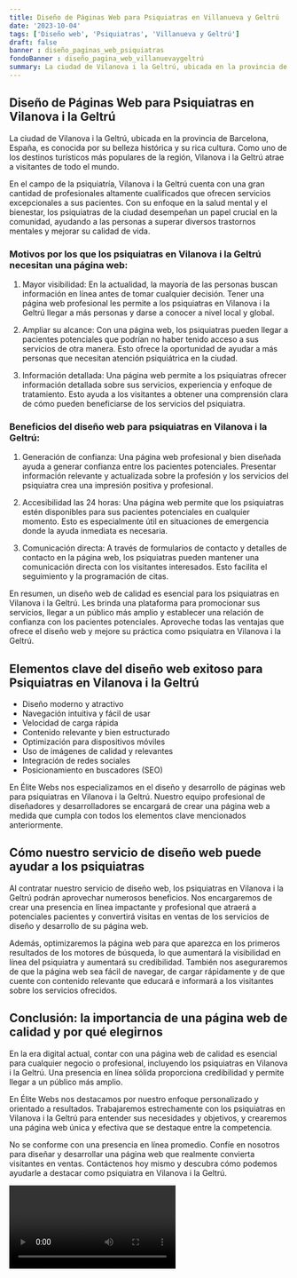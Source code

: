 ```yaml
---
title: Diseño de Páginas Web para Psiquiatras en Villanueva y Geltrú
date: '2023-10-04'
tags: ['Diseño web', 'Psiquiatras', 'Villanueva y Geltrú']
draft: false
banner : diseño_paginas_web_psiquiatras
fondoBanner : diseño_pagina_web_villanuevaygeltrú
summary: La ciudad de Vilanova i la Geltrú, ubicada en la provincia de Barcelona, España, es conocida por su belleza histórica y su rica cultura. Como uno de los destinos turísticos más populares de la región, Vilanova i la Geltrú atrae a visitantes de todo el mundo.
---
```


## Diseño de Páginas Web para Psiquiatras en Vilanova i la Geltrú

La ciudad de Vilanova i la Geltrú, ubicada en la provincia de Barcelona, España, es conocida por su belleza histórica y su rica cultura. Como uno de los destinos turísticos más populares de la región, Vilanova i la Geltrú atrae a visitantes de todo el mundo.

En el campo de la psiquiatría, Vilanova i la Geltrú cuenta con una gran cantidad de profesionales altamente cualificados que ofrecen servicios excepcionales a sus pacientes. Con su enfoque en la salud mental y el bienestar, los psiquiatras de la ciudad desempeñan un papel crucial en la comunidad, ayudando a las personas a superar diversos trastornos mentales y mejorar su calidad de vida.

### Motivos por los que los psiquiatras en Vilanova i la Geltrú necesitan una página web:

1. Mayor visibilidad: En la actualidad, la mayoría de las personas buscan información en línea antes de tomar cualquier decisión. Tener una página web profesional les permite a los psiquiatras en Vilanova i la Geltrú llegar a más personas y darse a conocer a nivel local y global.

2. Ampliar su alcance: Con una página web, los psiquiatras pueden llegar a pacientes potenciales que podrían no haber tenido acceso a sus servicios de otra manera. Esto ofrece la oportunidad de ayudar a más personas que necesitan atención psiquiátrica en la ciudad.

3. Información detallada: Una página web permite a los psiquiatras ofrecer información detallada sobre sus servicios, experiencia y enfoque de tratamiento. Esto ayuda a los visitantes a obtener una comprensión clara de cómo pueden beneficiarse de los servicios del psiquiatra.

### Beneficios del diseño web para psiquiatras en Vilanova i la Geltrú:

1. Generación de confianza: Una página web profesional y bien diseñada ayuda a generar confianza entre los pacientes potenciales. Presentar información relevante y actualizada sobre la profesión y los servicios del psiquiatra crea una impresión positiva y profesional.

2. Accesibilidad las 24 horas: Una página web permite que los psiquiatras estén disponibles para sus pacientes potenciales en cualquier momento. Esto es especialmente útil en situaciones de emergencia donde la ayuda inmediata es necesaria.

3. Comunicación directa: A través de formularios de contacto y detalles de contacto en la página web, los psiquiatras pueden mantener una comunicación directa con los visitantes interesados. Esto facilita el seguimiento y la programación de citas.

En resumen, un diseño web de calidad es esencial para los psiquiatras en Vilanova i la Geltrú. Les brinda una plataforma para promocionar sus servicios, llegar a un público más amplio y establecer una relación de confianza con los pacientes potenciales. Aproveche todas las ventajas que ofrece el diseño web y mejore su práctica como psiquiatra en Vilanova i la Geltrú.

<GifSeo />

<Cta />

## Elementos clave del diseño web exitoso para Psiquiatras en Vilanova i la Geltrú

- Diseño moderno y atractivo
- Navegación intuitiva y fácil de usar
- Velocidad de carga rápida
- Contenido relevante y bien estructurado
- Optimización para dispositivos móviles
- Uso de imágenes de calidad y relevantes
- Integración de redes sociales
- Posicionamiento en buscadores (SEO)

En Élite Webs nos especializamos en el diseño y desarrollo de páginas web para psiquiatras en Vilanova i la Geltrú. Nuestro equipo profesional de diseñadores y desarrolladores se encargará de crear una página web a medida que cumpla con todos los elementos clave mencionados anteriormente.

## Cómo nuestro servicio de diseño web puede ayudar a los psiquiatras

Al contratar nuestro servicio de diseño web, los psiquiatras en Vilanova i la Geltrú podrán aprovechar numerosos beneficios. Nos encargaremos de crear una presencia en línea impactante y profesional que atraerá a potenciales pacientes y convertirá visitas en ventas de los servicios de diseño y desarrollo de su página web.

Además, optimizaremos la página web para que aparezca en los primeros resultados de los motores de búsqueda, lo que aumentará la visibilidad en línea del psiquiatra y aumentará su credibilidad. También nos aseguraremos de que la página web sea fácil de navegar, de cargar rápidamente y de que cuente con contenido relevante que educará e informará a los visitantes sobre los servicios ofrecidos.

## Conclusión: la importancia de una página web de calidad y por qué elegirnos

En la era digital actual, contar con una página web de calidad es esencial para cualquier negocio o profesional, incluyendo los psiquiatras en Vilanova i la Geltrú. Una presencia en línea sólida proporciona credibilidad y permite llegar a un público más amplio.

En Élite Webs nos destacamos por nuestro enfoque personalizado y orientado a resultados. Trabajaremos estrechamente con los psiquiatras en Vilanova i la Geltrú para entender sus necesidades y objetivos, y crearemos una página web única y efectiva que se destaque entre la competencia.

No se conforme con una presencia en línea promedio. Confíe en nosotros para diseñar y desarrollar una página web que realmente convierta visitantes en ventas. Contáctenos hoy mismo y descubra cómo podemos ayudarle a destacar como psiquiatra en Vilanova i la Geltrú.

<Video />

<CtaBot job='Psiquiatras' city='Villanueva y Geltrú'/>

<Gmaps query='Villanueva y Geltrú+españa+maps' />